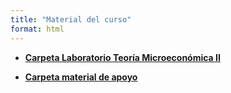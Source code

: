 ```yaml
---
title: "Material del curso"
format: html
---
```


-   [**Carpeta Laboratorio Teoría Microeconómica II**](https://6f33fa7f78ea46e2aaca-my.sharepoint.com/:f:/g/personal/sebastian_cortesgutierrez_ucr_ac_cr/EqSSZ_zUVNJBmeF0b5rGe30Bg4e6PmnBmwQb-6F8fof_RA?e=fA9xkw)

-   [**Carpeta material de apoyo**](https://6f33fa7f78ea46e2aaca-my.sharepoint.com/:f:/g/personal/sebastian_cortesgutierrez_ucr_ac_cr/EpbPCqdwOH5DnCDwPuFKHVkBrQ6fNIXW_YYdEeWg5pUbCw?e=029hXs)
